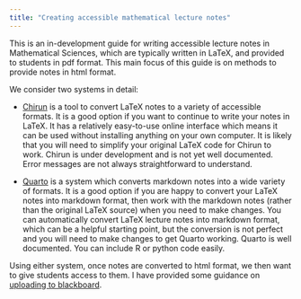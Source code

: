 ```yaml
---
title: "Creating accessible mathematical lecture notes"
---
```


This is an in-development guide for writing accessible lecture notes
in Mathematical Sciences, which are typically written in LaTeX, and
provided to students in pdf format. This main focus of this guide is
on methods to provide notes in html format.

We consider two systems in detail:

- [Chirun](chirun.qmd) is a tool to convert LaTeX notes to
a variety of accessible formats. It is a good option if you want to
continue to write your notes in LaTeX. It has a relatively easy-to-use
online interface which means it can be used without installing
anything on your own computer. It is likely that you will need to
simplify your original LaTeX code for Chirun to work. Chirun is under
development and is not yet well documented. Error messages are not
always straightforward to understand.
   
- [Quarto](quarto.qmd) is a system which converts markdown
notes into a wide variety of formats. It is a good option if you are
happy to convert your LaTeX notes into markdown format, then work with
the markdown notes (rather than the original LaTeX source) when you
need to make changes. You can automatically convert LaTeX lecture
notes into markdown format, which can be a helpful starting point, but
the conversion is not perfect and you will need to make changes to get
Quarto working. Quarto is well documented. You can include R or python
code easily.
   
Using either system, once notes are converted to html format, we then
want to give students access to them. I have provided some guidance on 
[uploading to blackboard](blackboard.qmd).
